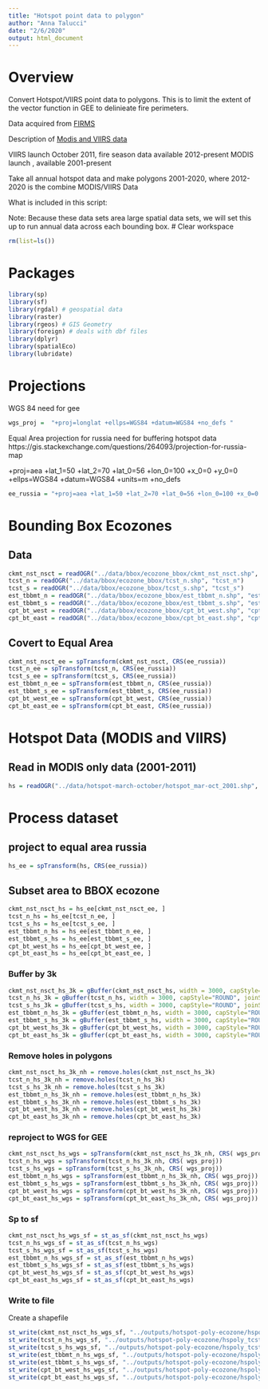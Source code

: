 ```yaml
---
title: "Hotspot point data to polygon"
author: "Anna Talucci"
date: "2/6/2020"
output: html_document
---
```


# Overview
Convert Hotspot/VIIRS point data to polygons. This is to limit the extent of the vector function in GEE to delinieate fire perimeters.


Data acquired from [FIRMS](https://firms.modaps.eosdis.nasa.gov/download/create.php)

Description of [Modis and VIIRS data](https://earthdata.nasa.gov/earth-observation-data/near-real-time/firms)

VIIRS launch October 2011, fire season data available 2012-present
MODIS launch    , available 2001-present

Take all annual hotspot data and make polygons 2001-2020, where 2012-2020 is the combine MODIS/VIIRS Data
 
What is included in this script:

Note:
Because these data sets area large spatial data sets, we will set this up to run annual data across each bounding box.
# Clear workspace

```r
rm(list=ls()) 
```
# Packages

```r
library(sp)
library(sf)
library(rgdal) # geospatial data
library(raster)
library(rgeos) # GIS Geometry
library(foreign) # deals with dbf files
library(dplyr)
library(spatialEco)
library(lubridate)
```

# Projections

WGS 84 need for gee
```r
wgs_proj =  "+proj=longlat +ellps=WGS84 +datum=WGS84 +no_defs "

```

Equal Area projection for russia need for buffering hotspot data
https://gis.stackexchange.com/questions/264093/projection-for-russia-map

+proj=aea +lat_1=50 +lat_2=70 +lat_0=56 +lon_0=100 +x_0=0 +y_0=0 +ellps=WGS84 +datum=WGS84 +units=m +no_defs 

```r
ee_russia = "+proj=aea +lat_1=50 +lat_2=70 +lat_0=56 +lon_0=100 +x_0=0 +y_0=0 +ellps=WGS84 +datum=WGS84 +units=m +no_defs "
```

# Bounding Box Ecozones
## Data
```r

ckmt_nst_nsct = readOGR("../data/bbox/ecozone_bbox/ckmt_nst_nsct.shp", "ckmt_nst_nsct")
tcst_n = readOGR("../data/bbox/ecozone_bbox/tcst_n.shp", "tcst_n")
tcst_s = readOGR("../data/bbox/ecozone_bbox/tcst_s.shp", "tcst_s")
est_tbbmt_n = readOGR("../data/bbox/ecozone_bbox/est_tbbmt_n.shp", "est_tbbmt_n")
est_tbbmt_s = readOGR("../data/bbox/ecozone_bbox/est_tbbmt_s.shp", "est_tbbmt_s")
cpt_bt_west = readOGR("../data/bbox/ecozone_bbox/cpt_bt_west.shp", "cpt_bt_west")
cpt_bt_east = readOGR("../data/bbox/ecozone_bbox/cpt_bt_east.shp", "cpt_bt_east")

```

## Covert to Equal Area
```r
ckmt_nst_nsct_ee = spTransform(ckmt_nst_nsct, CRS(ee_russia))
tcst_n_ee = spTransform(tcst_n, CRS(ee_russia))
tcst_s_ee = spTransform(tcst_s, CRS(ee_russia))
est_tbbmt_n_ee = spTransform(est_tbbmt_n, CRS(ee_russia))
est_tbbmt_s_ee = spTransform(est_tbbmt_s, CRS(ee_russia))
cpt_bt_west_ee = spTransform(cpt_bt_west, CRS(ee_russia))
cpt_bt_east_ee = spTransform(cpt_bt_east, CRS(ee_russia))
```

# Hotspot Data (MODIS and VIIRS)

## Read in MODIS only data (2001-2011)

```r
hs = readOGR("../data/hotspot-march-october/hotspot_mar-oct_2001.shp", "hotspot_mar-oct_2001") 
```

# Process dataset

## project to equal area russia
```r
hs_ee = spTransform(hs, CRS(ee_russia))
```

## Subset area to BBOX ecozone
```r
ckmt_nst_nsct_hs = hs_ee[ckmt_nst_nsct_ee, ]
tcst_n_hs = hs_ee[tcst_n_ee, ]
tcst_s_hs = hs_ee[tcst_s_ee, ]
est_tbbmt_n_hs = hs_ee[est_tbbmt_n_ee, ]
est_tbbmt_s_hs = hs_ee[est_tbbmt_s_ee, ]
cpt_bt_west_hs = hs_ee[cpt_bt_west_ee, ]
cpt_bt_east_hs = hs_ee[cpt_bt_east_ee, ]
```

### Buffer by 3k

```r
ckmt_nst_nsct_hs_3k = gBuffer(ckmt_nst_nsct_hs, width = 3000, capStyle="ROUND", joinStyle="ROUND")
tcst_n_hs_3k = gBuffer(tcst_n_hs, width = 3000, capStyle="ROUND", joinStyle="ROUND")
tcst_s_hs_3k = gBuffer(tcst_s_hs, width = 3000, capStyle="ROUND", joinStyle="ROUND")
est_tbbmt_n_hs_3k = gBuffer(est_tbbmt_n_hs, width = 3000, capStyle="ROUND", joinStyle="ROUND")
est_tbbmt_s_hs_3k = gBuffer(est_tbbmt_s_hs, width = 3000, capStyle="ROUND", joinStyle="ROUND")
cpt_bt_west_hs_3k = gBuffer(cpt_bt_west_hs, width = 3000, capStyle="ROUND", joinStyle="ROUND")
cpt_bt_east_hs_3k = gBuffer(cpt_bt_east_hs, width = 3000, capStyle="ROUND", joinStyle="ROUND")

```

### Remove holes in polygons
```r
ckmt_nst_nsct_hs_3k_nh = remove.holes(ckmt_nst_nsct_hs_3k)
tcst_n_hs_3k_nh = remove.holes(tcst_n_hs_3k)
tcst_s_hs_3k_nh = remove.holes(tcst_s_hs_3k)
est_tbbmt_n_hs_3k_nh = remove.holes(est_tbbmt_n_hs_3k)
est_tbbmt_s_hs_3k_nh = remove.holes(est_tbbmt_s_hs_3k)
cpt_bt_west_hs_3k_nh = remove.holes(cpt_bt_west_hs_3k)
cpt_bt_east_hs_3k_nh = remove.holes(cpt_bt_east_hs_3k)
```

### reproject to WGS for GEE
```r
ckmt_nst_nsct_hs_wgs = spTransform(ckmt_nst_nsct_hs_3k_nh, CRS( wgs_proj))
tcst_n_hs_wgs = spTransform(tcst_n_hs_3k_nh, CRS( wgs_proj))
tcst_s_hs_wgs = spTransform(tcst_s_hs_3k_nh, CRS( wgs_proj))
est_tbbmt_n_hs_wgs = spTransform(est_tbbmt_n_hs_3k_nh, CRS( wgs_proj))
est_tbbmt_s_hs_wgs = spTransform(est_tbbmt_s_hs_3k_nh, CRS( wgs_proj))
cpt_bt_west_hs_wgs = spTransform(cpt_bt_west_hs_3k_nh, CRS( wgs_proj))
cpt_bt_east_hs_wgs = spTransform(cpt_bt_east_hs_3k_nh, CRS( wgs_proj))

```


### Sp to sf

```r
ckmt_nst_nsct_hs_wgs_sf = st_as_sf(ckmt_nst_nsct_hs_wgs)
tcst_n_hs_wgs_sf = st_as_sf(tcst_n_hs_wgs)
tcst_s_hs_wgs_sf = st_as_sf(tcst_s_hs_wgs)
est_tbbmt_n_hs_wgs_sf = st_as_sf(est_tbbmt_n_hs_wgs)
est_tbbmt_s_hs_wgs_sf = st_as_sf(est_tbbmt_s_hs_wgs)
cpt_bt_west_hs_wgs_sf = st_as_sf(cpt_bt_west_hs_wgs)
cpt_bt_east_hs_wgs_sf = st_as_sf(cpt_bt_east_hs_wgs)
```

### Write to file
Create a shapefile

```r
st_write(ckmt_nst_nsct_hs_wgs_sf, "../outputs/hotspot-poly-ecozone/hspoly_ckmt_nst_nsct_2001.shp", driver="ESRI Shapefile")
st_write(tcst_n_hs_wgs_sf, "../outputs/hotspot-poly-ecozone/hspoly_tcst_n_2001.shp", driver="ESRI Shapefile")
st_write(tcst_s_hs_wgs_sf, "../outputs/hotspot-poly-ecozone/hspoly_tcst_s_2001.shp", driver="ESRI Shapefile")
st_write(est_tbbmt_n_hs_wgs_sf, "../outputs/hotspot-poly-ecozone/hspoly_est_tbbmt_n_2001.shp", driver="ESRI Shapefile")
st_write(est_tbbmt_s_hs_wgs_sf, "../outputs/hotspot-poly-ecozone/hspoly_est_tbbmt_s_2001.shp", driver="ESRI Shapefile")
st_write(cpt_bt_west_hs_wgs_sf, "../outputs/hotspot-poly-ecozone/hspoly_cpt_bt_west_2001.shp", driver="ESRI Shapefile")
st_write(cpt_bt_east_hs_wgs_sf, "../outputs/hotspot-poly-ecozone/hspoly_cpt_bt_east_2001.shp", driver="ESRI Shapefile")
```


